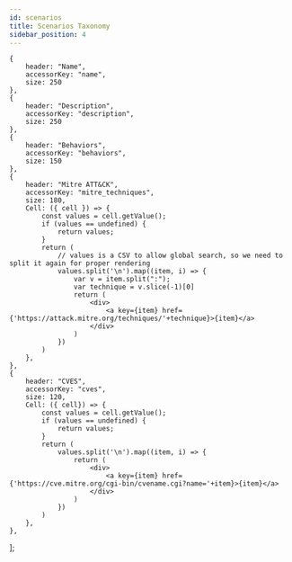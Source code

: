 ```yaml
---
id: scenarios
title: Scenarios Taxonomy
sidebar_position: 4
---
```



    {
        header: "Name",
        accessorKey: "name",
        size: 250
    },
    {
        header: "Description",
        accessorKey: "description",
        size: 250
    },
    {
        header: "Behaviors",
        accessorKey: "behaviors",
        size: 150
    },
    {
        header: "Mitre ATT&CK",
        accessorKey: "mitre_techniques",
        size: 180,
        Cell: ({ cell }) => {
            const values = cell.getValue();
            if (values == undefined) {
                return values;
            }
            return (
                // values is a CSV to allow global search, so we need to split it again for proper rendering
                values.split('\n').map((item, i) => {
                    var v = item.split(":");
                    var technique = v.slice(-1)[0]
                    return (
                        <div>
                            <a key={item} href={'https://attack.mitre.org/techniques/'+technique}>{item}</a>
                        </div>
                    )
                })
            )
        },
    },
    {
        header: "CVES",
        accessorKey: "cves",
        size: 120,
        Cell: ({ cell}) => {
            const values = cell.getValue();
            if (values == undefined) {
                return values;
            }
            return (
                values.split('\n').map((item, i) => {
                    return (
                        <div>
                            <a key={item} href={'https://cve.mitre.org/cgi-bin/cvename.cgi?name='+item}>{item}</a>
                        </div>
                    )
                })
            )
        },
    },
];

<GithubIconRender url={scenarioURL}></GithubIconRender>


<TableRender columns={columns} url={scenarioURL}></TableRender>


